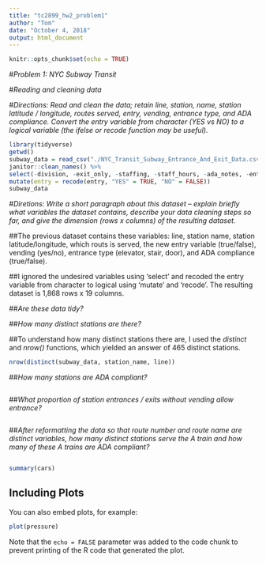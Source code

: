 ```yaml
---
title: "tc2899_hw2_problem1"
author: "Tom"
date: "October 4, 2018"
output: html_document
---
```


```r
knitr::opts_chunk$set(echo = TRUE)
```

#_Problem 1: NYC Subway Transit_

#*Reading and cleaning data*

#*Directions: Read and clean the data; retain line, station, name, station latitude / longitude, routes served, entry, vending, entrance type, and ADA compliance. Convert the entry variable from character (YES vs NO) to a logical variable (the ifelse or recode function may be useful).*

```r
library(tidyverse)
getwd()
subway_data = read_csv("./NYC_Transit_Subway_Entrance_And_Exit_Data.csv") %>%
janitor::clean_names() %>%
select(-division, -exit_only, -staffing, -staff_hours, -ada_notes, -entrance_location, -entrance_longitude, -entrance_latitude, -station_location, -corner, -east_west_street, -north_south_street, -free_crossover) %>%
mutate(entry = recode(entry, "YES" = TRUE, "NO" = FALSE))
subway_data
```

#*Diretions: Write a short paragraph about this dataset – explain briefly what variables the dataset contains, describe your data cleaning steps so far, and give the dimension (rows x columns) of the resulting dataset.* 

##The previous dataset contains these variables: line, station name, station latitude/longitude, which routs is served, the new entry variable (true/false), vending (yes/no), entrance type (elevator, stair, door), and ADA compliance (true/false). 

##I ignored the undesired variables using 'select' and recoded the entry variable from character to logical using 'mutate' and 'recode'. The resulting dataset is 1,868 rows x 19 columns. 

##*Are these data tidy?*

##*How many distinct stations are there?*

##To understand how many distinct stations there are, I used the _distinct_ and _nrow()_ functions, which yielded an answer of 465 distinct stations.  

```r
nrow(distinct(subway_data, station_name, line))
```

##*How many stations are ADA compliant?*
```r
```

##*What proportion of station entrances / exits without vending allow entrance?*
```r
```

##*After reformatting the data so that route number and route name are distinct variables, how many distinct stations serve the A train and how many of these A trains are ADA compliant?*
```r
```


```r
summary(cars)
```

## Including Plots

You can also embed plots, for example:

```r
plot(pressure)
```

Note that the `echo = FALSE` parameter was added to the code chunk to prevent printing of the R code that generated the plot.
